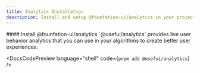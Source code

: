 ```yaml
---
title: Analytics Installation
description: Install and setup @founfation-ui/analytics in your project.
---
```


<DocsSection>
#### Install @founfation-ui/analytics

<DocsTextBlock>
  `@usefui/analytics` provides live user behavior analytics that you can use in
  your algorithms to create better user experiences.
</DocsTextBlock>

<DocsCodePreview language="shell" code={`pnpm add @usefui/analytics`} />
</DocsSection>

<DocsSection>
  <DocsBanner
    title="@usefui/analytics can break SSR builds"
    description="@usefui/analytics function are still under development and can cause error during builds. This is due to the using of the Window API."
    mode="error"
  />
</DocsSection>

<DocsFooter
  prev="/docs/core/installation"
  next="/docs/uba/use-behavior-analytics"
/>
